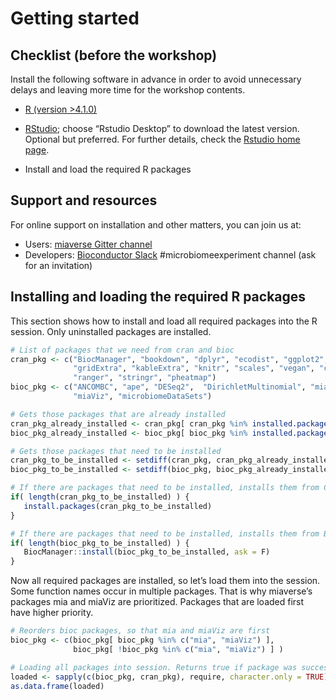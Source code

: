 
# Getting started


## Checklist (before the workshop)

Install the following software in advance in order to avoid
unnecessary delays and leaving more time for the workshop contents.


* [R (version >4.1.0)](https://www.r-project.org/) 

* [RStudio](https://www.rstudio.com/products/rstudio/download/);
  choose "Rstudio Desktop" to download the latest version. Optional
  but preferred. For further details, check the [Rstudio home
  page](https://www.rstudio.com/).

* Install and load the required R packages


## Support and resources


For online support on installation and other matters, you can join us at:

 * Users: [miaverse Gitter channel](https://gitter.im/microbiome/miaverse?utm_source=badge&utm_medium=badge&utm_campaign=pr-badge&utm_content=badge)
 * Developers: [Bioconductor Slack](https://bioc-community.herokuapp.com) #microbiomeexperiment channel (ask for an invitation)



## Installing and loading the required R packages

This section shows how to install and load all required packages into
the R session. Only uninstalled packages are installed.

```r
# List of packages that we need from cran and bioc 
cran_pkg <- c("BiocManager", "bookdown", "dplyr", "ecodist", "ggplot2", 
              "gridExtra", "kableExtra", "knitr", "scales", "vegan", "caret",
              "ranger", "stringr", "pheatmap")
bioc_pkg <- c("ANCOMBC", "ape", "DESeq2",  "DirichletMultinomial", "mia",
              "miaViz", "microbiomeDataSets")

# Gets those packages that are already installed
cran_pkg_already_installed <- cran_pkg[ cran_pkg %in% installed.packages() ]
bioc_pkg_already_installed <- bioc_pkg[ bioc_pkg %in% installed.packages() ]

# Gets those packages that need to be installed
cran_pkg_to_be_installed <- setdiff(cran_pkg, cran_pkg_already_installed)
bioc_pkg_to_be_installed <- setdiff(bioc_pkg, bioc_pkg_already_installed)
```

```r
# If there are packages that need to be installed, installs them from CRAN
if( length(cran_pkg_to_be_installed) ) {
   install.packages(cran_pkg_to_be_installed)
}
```

```r
# If there are packages that need to be installed, installs them from Bioconductor
if( length(bioc_pkg_to_be_installed) ) {
   BiocManager::install(bioc_pkg_to_be_installed, ask = F)
}
```
 
Now all required packages are installed, so let's load them into the session.
Some function names occur in multiple packages. That is why miaverse's packages
mia and miaViz are prioritized. Packages that are loaded first have higher priority.

```r
# Reorders bioc packages, so that mia and miaViz are first
bioc_pkg <- c(bioc_pkg[ bioc_pkg %in% c("mia", "miaViz") ], 
              bioc_pkg[ !bioc_pkg %in% c("mia", "miaViz") ] ) 

# Loading all packages into session. Returns true if package was successfully loaded.
loaded <- sapply(c(bioc_pkg, cran_pkg), require, character.only = TRUE)
as.data.frame(loaded)
```



